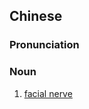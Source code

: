 {{also|面神经}}
==Chinese==
{{zh-forms|s=面神经|type=12}}

===Pronunciation===
{{zh-pron
|m=miànshénjīng
|cat=n
}}

===Noun===
{{zh-noun}}

# [[facial nerve]]